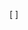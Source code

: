 <span class="plainlinks">[{{fullurl:{{{1}}}|action=watch}} {{{2|監視}}}]</span><noinclude>
{{documentation}}
</noinclude>